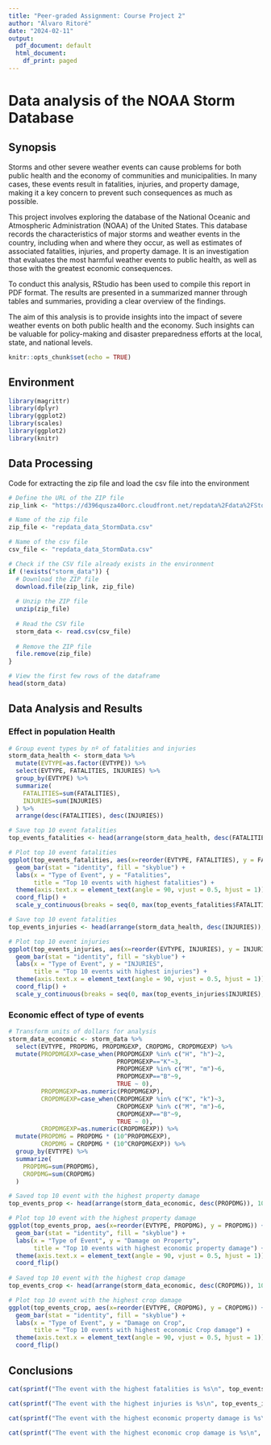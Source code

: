 ```yaml
---
title: "Peer-graded Assignment: Course Project 2"
author: "Álvaro Ritoré"
date: "2024-02-11"
output:
  pdf_document: default
  html_document:
    df_print: paged
---
```


# Data analysis of the NOAA Storm Database

## Synopsis
Storms and other severe weather events can cause problems for both public health and the economy of communities and municipalities. In many cases, these events result in fatalities, injuries, and property damage, making it a key concern to prevent such consequences as much as possible. 

This project involves exploring the database of the National Oceanic and Atmospheric Administration (NOAA) of the United States. This database records the characteristics of major storms and weather events in the country, including when and where they occur, as well as estimates of associated fatalities, injuries, and property damage. It is an investigation that evaluates the most harmful weather events to public health, as well as those with the greatest economic consequences. 

To conduct this analysis, RStudio has been used to compile this report in PDF format. The results are presented in a summarized manner through tables and summaries, providing a clear overview of the findings. 

The aim of this analysis is to provide insights into the impact of severe weather events on both public health and the economy. Such insights can be valuable for policy-making and disaster preparedness efforts at the local, state, and national levels.

```r
knitr::opts_chunk$set(echo = TRUE)
```

## Environment
```r
library(magrittr)
library(dplyr)
library(ggplot2)
library(scales)
library(ggplot2)
library(knitr)
```

## Data Processing
Code for extracting the zip file and load the csv file into the environment

```r
# Define the URL of the ZIP file
zip_link <- "https://d396qusza40orc.cloudfront.net/repdata%2Fdata%2FStormData.csv.bz2"

# Name of the zip file
zip_file <- "repdata_data_StormData.csv"

# Name of the csv file
csv_file <- "repdata_data_StormData.csv"

# Check if the CSV file already exists in the environment
if (!exists("storm_data")) {
  # Download the ZIP file
  download.file(zip_link, zip_file)
  
  # Unzip the ZIP file
  unzip(zip_file)
  
  # Read the CSV file
  storm_data <- read.csv(csv_file)
  
  # Remove the ZIP file
  file.remove(zip_file)
}

# View the first few rows of the dataframe
head(storm_data)

```

## Data Analysis and Results

### Effect in population Health
```r
# Group event types by nº of fatalities and injuries 
storm_data_health <- storm_data %>% 
  mutate(EVTYPE=as.factor(EVTYPE)) %>%
  select(EVTYPE, FATALITIES, INJURIES) %>% 
  group_by(EVTYPE) %>% 
  summarize(
    FATALITIES=sum(FATALITIES), 
    INJURIES=sum(INJURIES)
  ) %>% 
  arrange(desc(FATALITIES), desc(INJURIES))

# Save top 10 event fatalities
top_events_fatalities <- head(arrange(storm_data_health, desc(FATALITIES)), 10)

# Plot top 10 event fatalities
ggplot(top_events_fatalities, aes(x=reorder(EVTYPE, FATALITIES), y = FATALITIES)) +
  geom_bar(stat = "identity", fill = "skyblue") +
  labs(x = "Type of Event", y = "Fatalities",
       title = "Top 10 events with highest fatalities") +
  theme(axis.text.x = element_text(angle = 90, vjust = 0.5, hjust = 1)) +
  coord_flip() + 
  scale_y_continuous(breaks = seq(0, max(top_events_fatalities$FATALITIES), by = 1000))

# Save top 10 event fatalities
top_events_injuries <- head(arrange(storm_data_health, desc(INJURIES)), 10)

# Plot top 10 event injuries
ggplot(top_events_injuries, aes(x=reorder(EVTYPE, INJURIES), y = INJURIES)) +
  geom_bar(stat = "identity", fill = "skyblue") +
  labs(x = "Type of Event", y = "INJURIES",
       title = "Top 10 events with highest injuries") +
  theme(axis.text.x = element_text(angle = 90, vjust = 0.5, hjust = 1)) +
  coord_flip() + 
  scale_y_continuous(breaks = seq(0, max(top_events_injuries$INJURIES), by = 10000))

```

### Economic effect of type of events
```r
# Transform units of dollars for analysis 
storm_data_economic <- storm_data %>% 
  select(EVTYPE, PROPDMG, PROPDMGEXP, CROPDMG, CROPDMGEXP) %>% 
  mutate(PROPDMGEXP=case_when(PROPDMGEXP %in% c("H", "h")~2,
                              PROPDMGEXP=="K"~3, 
                              PROPDMGEXP %in% c("M", "m")~6,
                              PROPDMGEXP=="B"~9,
                              TRUE ~ 0),
         PROPDMGEXP=as.numeric(PROPDMGEXP), 
         CROPDMGEXP=case_when(CROPDMGEXP %in% c("K", "k")~3,
                              CROPDMGEXP %in% c("M", "m")~6,
                              CROPDMGEXP=="B"~9,
                              TRUE ~ 0),
         CROPDMGEXP=as.numeric(CROPDMGEXP)) %>% 
  mutate(PROPDMG = PROPDMG * (10^PROPDMGEXP),
         CROPDMG = CROPDMG * (10^CROPDMGEXP)) %>% 
  group_by(EVTYPE) %>% 
  summarize(
    PROPDMG=sum(PROPDMG), 
    CROPDMG=sum(CROPDMG)
  )

# Saved top 10 event with the highest property damage
top_events_prop <- head(arrange(storm_data_economic, desc(PROPDMG)), 10)

# Plot top 10 event with the highest property damage
ggplot(top_events_prop, aes(x=reorder(EVTYPE, PROPDMG), y = PROPDMG)) +
  geom_bar(stat = "identity", fill = "skyblue") +
  labs(x = "Type of Event", y = "Damage on Property",
       title = "Top 10 events with highest economic property damage") +
  theme(axis.text.x = element_text(angle = 90, vjust = 0.5, hjust = 1)) +
  coord_flip() 
  
# Saved top 10 event with the highest crop damage
top_events_crop <- head(arrange(storm_data_economic, desc(CROPDMG)), 10)

# Plot top 10 event with the highest crop damage
ggplot(top_events_crop, aes(x=reorder(EVTYPE, CROPDMG), y = CROPDMG)) +
  geom_bar(stat = "identity", fill = "skyblue") +
  labs(x = "Type of Event", y = "Damage on Crop",
       title = "Top 10 events with highest economic Crop damage") +
  theme(axis.text.x = element_text(angle = 90, vjust = 0.5, hjust = 1)) +
  coord_flip() 

```

## Conclusions
```r
cat(sprintf("The event with the highest fatalities is %s\n", top_events_fatalities$EVTYPE[which.max(top_events_fatalities$FATALITIES)]))

cat(sprintf("The event with the highest injuries is %s\n", top_events_injuries$EVTYPE[which.max(top_events_injuries$INJURIES)]))

cat(sprintf("The event with the highest economic property damage is %s\n", top_events_prop$EVTYPE[which.max(top_events_prop$PROPDMG)]))

cat(sprintf("The event with the highest economic crop damage is %s\n", top_events_crop$EVTYPE[which.max(top_events_crop$CROPDMG)]))

```





